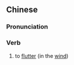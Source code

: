{{also|飘动}}
==Chinese==
{{zh-forms|s=飘动}}

===Pronunciation===
{{zh-pron
|m=piāodòng
|cat=v
}}

===Verb===
{{zh-verb}}

# {{lb|zh|literary}} to [[flutter]] (in the [[wind]])